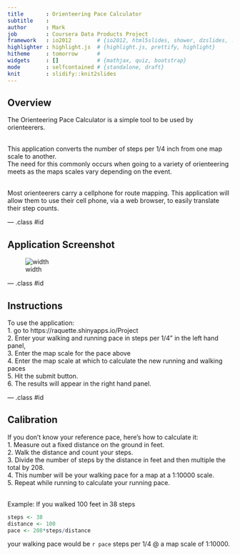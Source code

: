 ```yaml
---
title       : Orienteering Pace Calculator
subtitle    : 
author      : Mark
job         : Coursera Data Products Project
framework   : io2012        # {io2012, html5slides, shower, dzslides, ...}
highlighter : highlight.js  # {highlight.js, prettify, highlight}
hitheme     : tomorrow      # 
widgets     : []            # {mathjax, quiz, bootstrap}
mode        : selfcontained # {standalone, draft}
knit        : slidify::knit2slides
---
```

<!-- Limit image width and height -->
<style type='text/css'>
img {
    max-height: 560px;
    max-width: 964px;
}
</style>

<!-- Center image on slide -->
<script src="http://ajax.aspnetcdn.com/ajax/jQuery/jquery-1.7.min.js"></script>
<script type='text/javascript'>
$(function() {
    $("p:has(img)").addClass('centered');
});
</script>

## Overview

The Orienteering Pace Calculator is a simple tool to be used by orienteerers.  

<br>This application converts the number of steps per 1/4 inch from one map scale to another.  
The need for this commonly occurs when going to a variety of orienteering meets as the maps scales 
vary depending on the event.  

<br>Most orienteerers carry a cellphone for route mapping. This application will allow them to use their cell
phone, via a web browser, to easily translate their step counts. 

--- .class #id 

## Application Screenshot

![width](snapshot.png)

--- .class #id

## Instructions

To use the application:  <br>
1. go to https://raquette.shinyapps.io/Project  
2. Enter your walking and running pace in steps per 1/4" in the left hand panel,  
3. Enter the map scale for the pace above  
4. Enter the map scale at which to calculate the new running and walking paces  
5. Hit the submit button.   
6. The results will appear in the right hand panel.  

--- .class #id

## Calibration

If you don't know your reference pace, here's how to calculate it:  <br>
1. Measure out a fixed distance on the ground in feet.  
2. Walk the distance and count your steps.  
3. Divide the number of steps by the distance in feet and then multiple the total by 208.  
4. This number will be your walking pace for a map at a 1:10000 scale.  
5. Repeat while running to calculate your running pace.  

<br>Example: If you walked 100 feet in 38 steps
```r
steps <- 38
distance <- 100
pace <- 208*steps/distance
```
your walking pace would be `r pace` steps per 1/4 @ a map scale of 1:10000.

